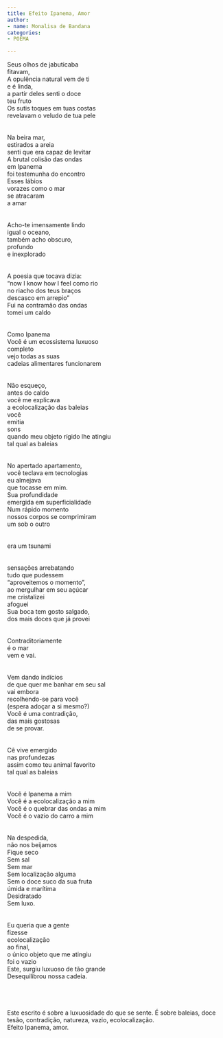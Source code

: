 ```yaml
---
title: Efeito Ipanema, Amor
author:
- name: Monalisa de Bandana
categories:
- POEMA

---
```


| Seus olhos de jabuticaba 
| fitavam,
| A opulência natural vem de ti 
| e é linda,
| a partir deles senti o doce 
| teu fruto
| Os sutis toques em tuas costas 
| revelavam o veludo de tua pele 
| 
| 
| Na beira mar, 
| estirados a areia 
| senti que era capaz de levitar 
| A brutal colisão das ondas 
| em Ipanema 
| foi testemunha do encontro
| Esses lábios
| vorazes como o mar 
| se atracaram 
| a amar
| 
| 
| Acho-te imensamente lindo 
| igual o oceano, 
| também acho obscuro, 
| profundo 
| e inexplorado 
| 
| 
| A poesia que tocava dizia: 
| “now I know how I feel como rio
| no riacho dos teus braços 
| descasco em arrepio”
| Fui na contramão das ondas 
| tomei um caldo 
| 
| 
| Como Ipanema
| Você é um ecossistema luxuoso
| completo
| vejo todas as suas
| cadeias alimentares funcionarem
| 
| 
| Não esqueço,
| antes do caldo 
| você me explicava
| a ecolocalização das baleias
| você 
| emitia 
| sons 
| quando meu objeto rígido lhe atingiu 
| tal qual as baleias 
| 
| 
| No apertado apartamento, 
| você teclava em tecnologias 
| eu almejava 
| que tocasse em mim.
| Sua profundidade 
| emergida em superficialidade 
| Num rápido momento
| nossos corpos se comprimiram 
| um sob o outro
| 
| 
| era um tsunami 
| 
| 
| sensações arrebatando 
| tudo que pudessem 
| “aproveitemos o momento”, 
| ao mergulhar em seu açúcar 
| me cristalizei 
| afoguei
| Sua boca tem gosto salgado, 
| dos mais doces que já provei
| 
| 
| Contraditoriamente 
| é o mar 
| vem e vai. 
| 
| 
| Vem dando indícios 
| de que quer me banhar em seu sal 
| vai embora 
| recolhendo-se para você
| (espera adoçar a si mesmo?)
| Você é uma contradição, 
| das mais gostosas
| de se provar. 
| 
| 
| Cê vive emergido 
| nas profundezas 
| assim como teu animal favorito
| tal qual as baleias
| 
| 
| Você é Ipanema a mim
| Você é a ecolocalização a mim 
| Você é o quebrar das ondas a mim
| Você é o vazio do carro a mim 
| 
| 
| Na despedida, 
| não nos beijamos 
| Fique seco
| Sem sal
| Sem mar
| Sem localização alguma 
| Sem o doce suco da sua fruta
| úmida e marítima
| Desidratado 
| Sem luxo. 
| 
| 
| Eu queria que a gente 
| fizesse
| ecolocalização
| ao final, 
| o único objeto que me atingiu 
| foi o vazio 
| Este, surgiu luxuoso de tão grande 
| Desequilibrou nossa cadeia.
| 
| 
| 
| 
| Este escrito é sobre a luxuosidade do que se sente. É sobre baleias, doce tesão, contradição, natureza, vazio, ecolocalização. 
| Efeito Ipanema, amor.
 
<a href="https://instagram.com/monalisadebandana"><i class="bi bi-instagram"></i></a>
